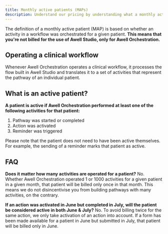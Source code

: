 ```yaml
---
title: Monthly active patients (MAPs)
description: Understand our pricing by understanding what a monthly active patient is
---
```


The definition of a monthly active patient (MAP) is based on whether an activity in a workflow was orchestrated for a given patient. **This means that you're not billed for the use of Awell Studio, only for Awell Orchestration.**

## Operating a clinical workflow

Whenever Awell Orchestration operates a clinical workflow, it processes the flow built in Awell Studio and translates it to a set of activities that represent the pathway of an individual patient.

## What is an active patient?

**A patient is active if Awell Orchestration performed at least one of the following activities for that patient:**

1. Pathway was started or completed
2. Action was activated
3. Reminder was triggered

Please note that the patient does not need to have been active themselves. For example, the sending of a reminder marks that patient as active.

## FAQ

**Does it matter how many activities are operated for a patient?**
No. Whether Awell Orchestration operated 1 or 1000 activities for a given patient in a given month, that patient will be billed only once in that month. This means we do not disincentivise you from building pathways with many activities, on the contrary.

**If an action was activated in June but completed in July, will the patient be considered active in both June & July?**
No. To avoid billing twice for the same action, we only take activation of an action into account. If a form has been made available for a patient in June but submitted in July, that patient will be billed only in June.
